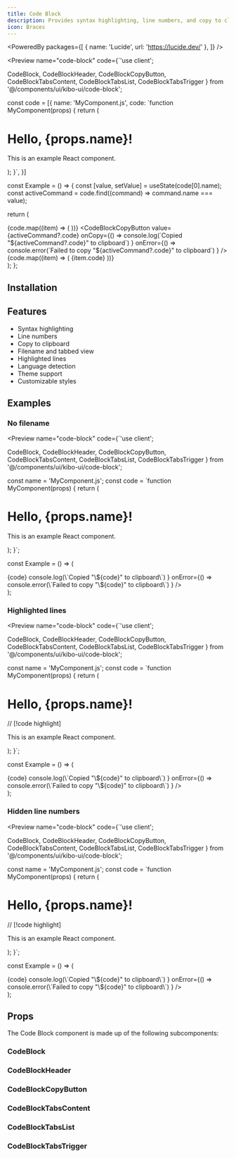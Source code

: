 ```yaml
---
title: Code Block
description: Provides syntax highlighting, line numbers, and copy to clipboard functionality for code blocks.
icon: Braces
---
```



<PoweredBy packages={[
  { name: 'Lucide', url: 'https://lucide.dev/' },
]} />

<Preview name="code-block" code={`'use client';

  CodeBlock,
  CodeBlockHeader,
  CodeBlockCopyButton,
  CodeBlockTabsContent,
  CodeBlockTabsList,
  CodeBlockTabsTrigger
} from '@/components/ui/kibo-ui/code-block';

const code = [{
  name: 'MyComponent.js',
  code: \`function MyComponent(props) {
  return (
    <div>
      <h1>Hello, {props.name}!</h1>
      <p>This is an example React component.</p>
    </div>
  );
}\`,
}]

const Example = () => {
  const [value, setValue] = useState(code[0].name);
  const activeCommand = code.find((command) => command.name === value);

  return (
    <div className="p-4">
      <CodeBlock value={value} onChange={setValue}>
        <CodeBlockHeader>
          <CodeBlockTabsList>
            {code.map((item) => (
              <CodeBlockTabsTrigger key={item.name} value={item.name} label={item.name} />
            ))}
          </CodeBlockTabsList>
          <CodeBlockCopyButton
            value={activeCommand?.code}
            onCopy={() =>
              console.log(\`Copied "\${activeCommand?.code}" to clipboard\`)
            }
            onError={() =>
              console.error(\`Failed to copy "\${activeCommand?.code}" to clipboard\`)
            }
          />
        </CodeBlockHeader>
        {code.map((item) => (
          <CodeBlockTabsContent key={item.name} value={item.name}>
            {item.code}
          </CodeBlockTabsContent>
        ))}
      </CodeBlock>
    </div>
  );
};


## Installation

<Installer packageName="code-block" />

## Features

- Syntax highlighting
- Line numbers
- Copy to clipboard
- Filename and tabbed view
- Highlighted lines
- Language detection
- Theme support
- Customizable styles

## Examples

### No filename

<Preview name="code-block" code={`'use client';

  CodeBlock,
  CodeBlockHeader,
  CodeBlockCopyButton,
  CodeBlockTabsContent,
  CodeBlockTabsList,
  CodeBlockTabsTrigger
} from '@/components/ui/kibo-ui/code-block';

const name = 'MyComponent.js';
const code = \`function MyComponent(props) {
  return (
    <div>
      <h1>Hello, {props.name}!</h1>
      <p>This is an example React component.</p>
    </div>
  );
}\`;

const Example = () => (
  <div className="p-4">
    <CodeBlock defaultValue={name}>
      <CodeBlockTabsContent value={name}>
        {code}
      </CodeBlockTabsContent>
      <CodeBlockCopyButton
        value={code}
        onCopy={() =>
          console.log(\`Copied "\${code}" to clipboard\`)
        }
        onError={() =>
          console.error(\`Failed to copy "\${code}" to clipboard\`)
        }
      />
    </CodeBlock>
  </div>
);


### Highlighted lines

<Preview name="code-block" code={`'use client';

  CodeBlock,
  CodeBlockHeader,
  CodeBlockCopyButton,
  CodeBlockTabsContent,
  CodeBlockTabsList,
  CodeBlockTabsTrigger
} from '@/components/ui/kibo-ui/code-block';

const name = 'MyComponent.js';
const code = \`function MyComponent(props) {
  return (
    <div>
      <h1>Hello, {props.name}!</h1> // [!code highlight]
      <p>This is an example React component.</p>
    </div>
  );
}\`;

const Example = () => (
  <div className="p-4">
    <CodeBlock defaultValue={name}>
      <CodeBlockTabsContent value={name}>
        {code}
      </CodeBlockTabsContent>
      <CodeBlockCopyButton
        value={code}
        onCopy={() =>
          console.log(\`Copied "\${code}" to clipboard\`)
        }
        onError={() =>
          console.error(\`Failed to copy "\${code}" to clipboard\`)
        }
      />
    </CodeBlock>
  </div>
);


### Hidden line numbers

<Preview name="code-block" code={`'use client';

  CodeBlock,
  CodeBlockHeader,
  CodeBlockCopyButton,
  CodeBlockTabsContent,
  CodeBlockTabsList,
  CodeBlockTabsTrigger
} from '@/components/ui/kibo-ui/code-block';

const name = 'MyComponent.js';
const code = \`function MyComponent(props) {
  return (
    <div>
      <h1>Hello, {props.name}!</h1> // [!code highlight]
      <p>This is an example React component.</p>
    </div>
  );
}\`;

const Example = () => (
  <div className="p-4">
    <CodeBlock defaultValue={name}>
      <CodeBlockTabsContent value={name} lineNumbers={false}>
        {code}
      </CodeBlockTabsContent>
      <CodeBlockCopyButton
        value={code}
        onCopy={() =>
          console.log(\`Copied "\${code}" to clipboard\`)
        }
        onError={() =>
          console.error(\`Failed to copy "\${code}" to clipboard\`)
        }
      />
    </CodeBlock>
  </div>
);


## Props

The Code Block component is made up of the following subcomponents:

### CodeBlock

<AutoTypeTable path="node_modules/@repo/code-block/index.tsx" name="CodeBlockProps" />

### CodeBlockHeader

<AutoTypeTable path="node_modules/@repo/code-block/index.tsx" name="CodeBlockHeaderProps" />

### CodeBlockCopyButton

<AutoTypeTable path="node_modules/@repo/code-block/index.tsx" name="CodeBlockCopyButtonProps" />

### CodeBlockTabsContent

<AutoTypeTable path="node_modules/@repo/code-block/index.tsx" name="CodeBlockTabsContentProps" />

### CodeBlockTabsList

<AutoTypeTable path="node_modules/@repo/code-block/index.tsx" name="CodeBlockTabsListProps" />

### CodeBlockTabsTrigger

<AutoTypeTable path="node_modules/@repo/code-block/index.tsx" name="CodeBlockTabsTriggerProps" />

